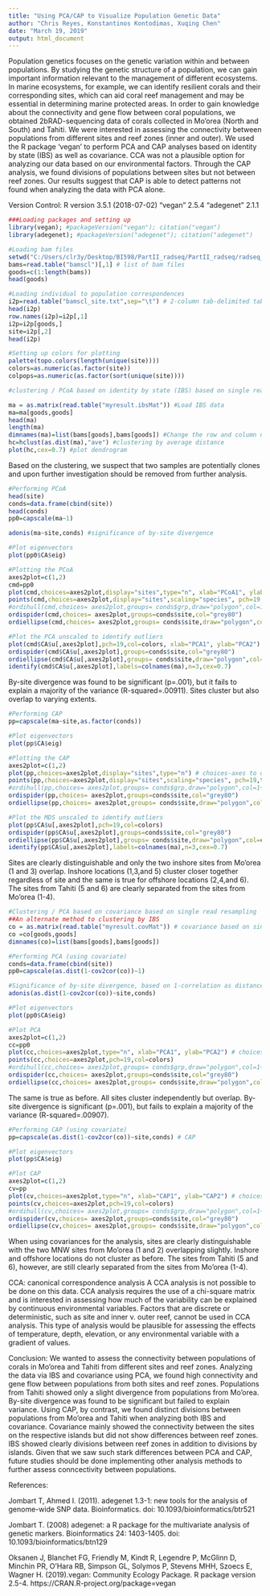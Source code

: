 ---
title: "Using PCA/CAP to Visualize Population Genetic Data"
author: "Chris Reyes, Konstantinos Kontodimas, Xuqing Chen"
date: "March 19, 2019"
output: html_document
---
Population genetics focuses on the genetic variation within and between populations. By studying the genetic structure of a population, we can gain important information relevant to the management of different ecosystems. In marine ecosystems, for example, we can identify resilient corals and their corresponding sites, which can aid coral reef management and may be essential in determining marine protected areas. In order to gain knowledge about the connectivity and gene flow between coral populations, we obtained 2bRAD-sequencing data of corals collected in Mo'orea (North and South) and Tahiti. We were interested in assessing the connectivity between populations from different sites and reef zones (inner and outer). We used the R package 'vegan' to perform PCA and CAP analyses based on identity by state (IBS) as well as covariance. CCA was not a plausible option for analyzing our data based on our environmental factors. Through the CAP analysis, we found divisions of populations between sites but not between reef zones. Our results suggest that CAP is able to detect patterns not found when analyzing the data with PCA alone. 

Version Control:
R version 3.5.1 (2018-07-02)
"vegan" 2.5.4
"adegenet" 2.1.1

```{r}
###Loading packages and setting up
library(vegan); #packageVersion("vegan"); citation("vegan")
library(adegenet); #packageVersion("adegenet"); citation("adegenet")

#Loading bam files
setwd("C:/Users/clr3y/Desktop/BI598/PartII_radseq/PartII_radseq/radseq_plotting") #change to wherever your bam files are located 
bams=read.table("bamscl")[,1] # list of bam files
goods=c(1:length(bams))
head(goods)
```

```{r}
#Loading individual to population correspondences
i2p=read.table("bamscl_site.txt",sep="\t") # 2-column tab-delimited table of individual assignments to populations; must be in the same order as samples in the bam list or vcf file.
head(i2p)
row.names(i2p)=i2p[,1]
i2p=i2p[goods,]
site=i2p[,2]
head(i2p)
```

```{r}
#Setting up colors for plotting
palette(topo.colors(length(unique(site))))
colors=as.numeric(as.factor(site))
colpops=as.numeric(as.factor(sort(unique(site))))
```

```{r}
#clustering / PCoA based on identity by state (IBS) based on single read resampling (for low and/or uneven coverage)

ma = as.matrix(read.table("myresult.ibsMat")) #Load IBS data
ma=ma[goods,goods]
head(ma)
length(ma)
dimnames(ma)=list(bams[goods],bams[goods]) #Change the row and column names
hc=hclust(as.dist(ma),"ave") #clustering by average distance
plot(hc,cex=0.7) #plot dendrogram
```

Based on the clustering, we suspect that two samples are potentially clones and upon further investigation should be removed from further analysis.

```{r}
#Performing PCoA
head(site)
conds=data.frame(cbind(site))
head(conds)
pp0=capscale(ma~1)

adonis(ma~site,conds) #significance of by-site divergence

#Plot eigenvectors
plot(pp0$CA$eig)

#Plotting the PCoA
axes2plot=c(1,2)
cmd=pp0
plot(cmd,choices=axes2plot,display="sites",type="n", xlab="PCoA1", ylab="PCoA2") # choices-axes to display
points(cmd,choices=axes2plot,display="sites",scaling="species", pch=19,transp(col=colors,alpha=0.7))
#ordihull(cmd,choices= axes2plot,groups= conds$grp,draw="polygon",col=1+as.numeric(unique(as.factor(conds$grp))),label=T)
ordispider(cmd,choices= axes2plot,groups=conds$site,col="grey80")
ordiellipse(cmd,choices= axes2plot,groups= conds$site,draw="polygon",col=colpops,label=T)

#Plot the PCA unscaled to identify outliers
plot(cmd$CA$u[,axes2plot],pch=19,col=colors, xlab="PCA1", ylab="PCA2")
ordispider(cmd$CA$u[,axes2plot],groups=conds$site,col="grey80")
ordiellipse(cmd$CA$u[,axes2plot],groups= conds$site,draw="polygon",col=colpops,label=T)
identify(cmd$CA$u[,axes2plot],labels=colnames(ma),n=3,cex=0.7)
```

By-site divergence was found to be significant (p=.001), but it fails to explain a majority of the variance (R-squared=.00911). Sites cluster but also overlap to varying extents.

```{r}
#Performing CAP
pp=capscale(ma~site,as.factor(conds))

#Plot eigenvectors
plot(pp$CA$eig)

#Plotting the CAP
axes2plot=c(1,2)
plot(pp,choices=axes2plot,display="sites",type="n") # choices-axes to display
points(pp,choices=axes2plot,display="sites",scaling="species", pch=19,transp(col=colors,alpha=0.7))
#ordihull(pp,choices= axes2plot,groups= conds$grp,draw="polygon",col=1+as.numeric(unique(as.factor(conds$grp))),label=T)
ordispider(pp,choices= axes2plot,groups=conds$site,col="grey80")
ordiellipse(pp,choices= axes2plot,groups= conds$site,draw="polygon",col=colpops,label=T)

#Plot the MDS unscaled to identify outliers
plot(pp$CA$u[,axes2plot],pch=19,col=colors)
ordispider(pp$CA$u[,axes2plot],groups=conds$site,col="grey80")
ordiellipse(pp$CA$u[,axes2plot],groups= conds$site,draw="polygon",col=colpops,label=T)
identify(pp$CA$u[,axes2plot],labels=colnames(ma),n=3,cex=0.7)
```

Sites are clearly distinguishable and only the two inshore sites from Mo'orea (1 and 3) overlap. Inshore locations (1,3,and 5) cluster closer together regardless of site and the same is true for offshore locations (2,4,and 6). The sites from Tahiti (5 and 6) are clearly separated from the sites from Mo'orea (1-4).

```{r}
#Clustering / PCA based on covariance based on single read resampling
##An alternate method to clustering by IBS
co = as.matrix(read.table("myresult.covMat")) # covariance based on single-read resampling
co =co[goods,goods]
dimnames(co)=list(bams[goods],bams[goods])
```

```{r}
#Performing PCA (using covariate)  
conds=data.frame(cbind(site))
pp0=capscale(as.dist(1-cov2cor(co))~1)

#Significance of by-site divergence, based on 1-correlation as distance
adonis(as.dist(1-cov2cor(co))~site,conds)

#Plot eigenvectors
plot(pp0$CA$eig) 

#Plot PCA
axes2plot=c(1,2)  
cc=pp0
plot(cc,choices=axes2plot,type="n", xlab="PCA1", ylab="PCA2") # choices - axes to display
points(cc,choices=axes2plot,pch=19,col=colors)
#ordihull(cc,choices= axes2plot,groups= conds$grp,draw="polygon",col=1+as.numeric(unique(as.factor(conds$grp))),label=T)
ordispider(cc,choices= axes2plot,groups=conds$site,col="grey80")
ordiellipse(cc,choices= axes2plot,groups= conds$site,draw="polygon",col=colpops,label=T)
```

The same is true as before. All sites cluster independently but overlap. By-site divergence is significant (p=.001), but fails to explain a majority of the variance (R-squared=.00907).

```{r}
#Performing CAP (using covariate)
pp=capscale(as.dist(1-cov2cor(co))~site,conds) # CAP

#Plot eigenvectors
plot(pp$CA$eig) 

#Plot CAP
axes2plot=c(1,2)  
cv=pp
plot(cv,choices=axes2plot,type="n", xlab="CAP1", ylab="CAP2") # choices - axes to display
points(cv,choices=axes2plot,pch=19,col=colors)
#ordihull(cv,choices= axes2plot,groups= conds$grp,draw="polygon",col=1+as.numeric(unique(as.factor(conds$grp))),label=T)
ordispider(cv,choices= axes2plot,groups=conds$site,col="grey80")
ordiellipse(cv,choices= axes2plot,groups= conds$site,draw="polygon",col=colpops,label=T)
```

When using covariances for the analysis, sites are clearly distinguishable with the two MNW sites from Mo'orea (1 and 2) overlapping slightly. Inshore and offshore locations do not cluster as before. The sites from Tahiti (5 and 6), however, are still clearly separated from the sites from Mo'orea (1-4).


CCA: canonical correspondence analysis
A CCA analysis is not possible to be done on this data. CCA analysis requires the use of a chi-square matrix and is interested in assessing how much of the variability can be explained by continuous environmental variables. Factors that are discrete or deterministic, such as site and inner v. outer reef, cannot be used in CCA analysis. This type of analysis would be plausible for assessing the effects of temperature, depth, elevation, or any environmental variable with a gradient of values.

Conclusion:
We wanted to assess the connectivity between populations of corals in Mo'orea and Tahiti from different sites and reef zones. Analyzing the data via IBS and covariance using PCA, we found high connectivity and gene flow between populations from both sites and reef zones. Populations from Tahiti showed only a slight divergence from populations from Mo'orea. By-site divergence was found to be significant but failed to explain variance. Using CAP, by contrast, we found distinct divisions between populations from Mo'orea and Tahiti when analyzing both IBS and covariance. Covariance mainly showed the connectivity between the sites on the respective islands but did not show differences between reef zones. IBS showed clearly divisions between reef zones in addition to divisions by islands. Given that we saw such stark differences between PCA and CAP, future studies should be done implementing other analysis methods to further assess conncectivity between populations.

References:

Jombart T, Ahmed I. (2011). adegenet 1.3-1: new tools for the analysis of genome-wide SNP data. Bioinformatics. doi: 10.1093/bioinformatics/btr521

Jombart T. (2008) adegenet: a R package for the multivariate analysis of genetic markers. Bioinformatics 24: 1403-1405. doi: 10.1093/bioinformatics/btn129

Oksanen J, Blanchet FG, Friendly M, Kindt R, Legendre P, McGlinn D, Minchin PR, O'Hara RB, Simpson GL, Solymos P, Stevens MHH, Szoecs E, Wagner H. (2019).vegan: Community Ecology Package. R package version 2.5-4. https://CRAN.R-project.org/package=vegan
